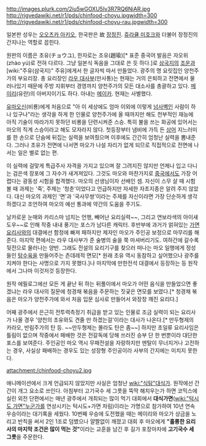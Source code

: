 http://images.plurk.com/2iu5wGOXU5Iv3R7RQ6NiAR.jpg
http://rigvedawiki.net/r1/pds/chinfood-choyu.jpgwidth=300
http://rigvedawiki.net/r1/pds/chinfood-choyu-rau.jpgwidth=300

일본판 성우는 [[오오츠카 아키오]], 한국판은 故 [[장정진]]. [[쥬라큘 미호크]]와 더불어 장정진의 간지나는 역할로 꼽힌다.

원판의 이름은 초유(チョウユ), 한자로는 조유(趙瑜)[* 표준 중국어 발음은 자오위(zhào yú)로 전혀 다르다. 그냥 일본식 독음을 그대로 쓴 듯 하다.]로 [[삼국지]]의 [[조운]]과 [wiki:"주유(삼국지)" 주유]에게서 한 글자씩 따서 만들었다. 광주의 명 요릿집인 양천주가의 부요리장. 총 요리장인 [[라우 대사부]](만사통)는 현재는 거의 은퇴하고 전면에서 물러나있기 때문에 주방 지휘부터 경영까지 양천주가의 모든 대소사를 총괄하고 있다. [[메이리]](유란)의 아버지이기도 하다. 아내는 [[메이카]]. 현재는 사별했다.

[[유마오신]](비룡)에게 처음으로 "아 이 세상에도 엄마 이외에 이렇게 [[넘사벽]]인 사람이 하나 있구나"라는 생각을 하게 한 인물로 양천주가에 올 때까지만 해도 천부적인 재능에 아직 기술이 따라가지 못하던 비룡을 단련시켜준 스승. 특히 불을 쓰는 화공에 있어서는 마오의 직계 스승이라고 해도 모자라지 않다. 첫등장부터 냄비에 가득 든 [[상어]] 지느러미를 한 손으로 단숨에 뒤집는 실력을 보여줬으며 이후에도 간간히 엄청난 실력을 뽐내준다. 그러나 초유가 전면에 나서면 마오가 나설 자리가 없게 되므로 직접적으로 전면에 나서는 일은 별로 없는 편.

이 실력에 걸맞게 특급주사 자격을 가지고 있으며 잘 그려지진 않지만 언제나 입고 다니는 검은색 장포에 그 자수가 새겨져있다. 그것도 마오와 마찬가지로 [[중국]]에서도 가장 어렵다는 광동성 시험을 합격했다. 마오의 선생님이자 선배인 셈. 자신이 스무 살 때 시험 볼 때 과제는 '죽', 주제는 '청춘'이었다고 언급하지만 자세한 자초지종은 알려 주지 않았다. 대신 마오의 과제인 '면'과 '국사무쌍'이라는 주제를 자신이라면 가장 단순하게 생각하겠다고 조언하여 마오의 예선 통과에 약간의 도움을 주기도.

날카로운 눈매와 카리스마 넘치는 언행, 빼어난 요리실력~~, 그리고 연보라색의 아이섀도우~~로 인해 작중 내내 풍기는 포스가 남다른 캐릭터. 후반부에 과거가 얽혀있는 [[가면요리사]]와의 대결에선 함정에 빠져 패하지만 제자인 마오가 주인공 보정으로 마무리를 해준다. 마지막 편에서는 라우 대사부가 준 술병의 술을 쭉 마셔버리기도. 여하간에 갈수록 뒷전으로 물러나는 양반. 그래도 전설의 요리기구를 찾으러 떠나는 마오 일행에게 정성 들인 [[탕수육]]을 만들어주는 츤데레적 면모[* 원래 초유 역시 동참하고 싶어했으나 광주를 지켜야 한다는 사명으로 가지 못했다.]나 마지막에 만한전석 대결에서 등장하는 등 원작에서 그나마 이것저것 등장한다.

원작 에필로그에선 모든 게 끝난 뒤 하는 뒤풀이에서 마오가 어떤 음식을 만들었으면 좋겠냐는 라우 대사의 질문에 청경채 볶음을 주문하는 짓궂은 면모를 보였다.[* 청경채 볶음은 마오가 양천주가에 와서 처음 입문 심사로 만들어서 와장창 깨진 요리다.]

어째 광주에서 은근히 전투력측정기 취급을 받고 있는 인물로 조금 실력이 되는 요리사가 나올 경우 '양천의 초유와도 견줄 만 하겠는걸'이라는 대사가 나온다.[* 만두형제의 카라오, 반림주가의 탄 등. ~~만두형제는 몰라도 탄은 좀~~] 하지만 초일류 요리사임은 틀림이 없으며 작중에서 패배한 것은 전갈독에 당해 쓰러진 승부 단 한 번뿐이라 대단한 포스를 보여준다. 주인공인 마오 역시 무패전설을 자랑하지만 멘탈이 무너지거나 고전하는 경우, 사실상 패배하는 경우도 있는 성장형 주인공이라 사부의 간지에는 미치지 못한다.

attachment:/chinfood-choyu2.jpg

애니메이션에서 크게 언급되지 않았지만 사실은 엄청난 [[wiki:"식탐"대식가]]. 원작에선 간간이 개그 요소로 쓰인다. 아침부터 고기국수 세 그릇을 뚝딱 해치우는가 하면 코믹스에 실린 외전 단편에서는 매년 광주에서 개최되는 많이 먹기 대회에서 '''대식가면'''([[wiki:"턱시도 가면"누군가]]를 연상시키는 턱시도+가면 차림)이라는 가명으로 참가하여 10년 연속 우승이라는 대기록을 세웠다. 10번째 우승에 도전했을 때는 메이리와 마오가 상금을 노리고 반칙을 써서 2인 1조로 덤볐으나 얄짤없이 깨졌고 대회 후 마오에게 '''"훌륭한 요리사의 마지막 조건은 많이 먹는 것"'''이라는 교훈을 남긴 후 길가 포장마차에 '''고기국수 세 그릇'''을 주문한다.
